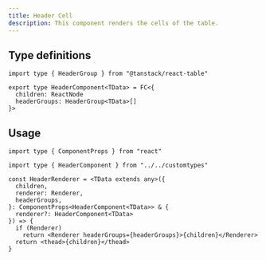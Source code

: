 ```yaml
---
title: Header Cell
description: This component renders the cells of the table.
---
```


## Type definitions

```tsx
import type { HeaderGroup } from "@tanstack/react-table"

export type HeaderComponent<TData> = FC<{
  children: ReactNode
  headerGroups: HeaderGroup<TData>[]
}>
```

## Usage

```tsx
import type { ComponentProps } from "react"

import type { HeaderComponent } from "../../customtypes"

const HeaderRenderer = <TData extends any>({
  children,
  renderer: Renderer,
  headerGroups,
}: ComponentProps<HeaderComponent<TData>> & {
  renderer?: HeaderComponent<TData>
}) => {
  if (Renderer)
    return <Renderer headerGroups={headerGroups}>{children}</Renderer>
  return <thead>{children}</thead>
}
```

